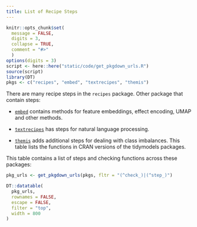 ```yaml
---
title: List of Recipe Steps
---
```


```r
knitr::opts_chunk$set(
  message = FALSE,
  digits = 3,
  collapse = TRUE,
  comment = "#>"
  )
options(digits = 3)
script <- here::here("static/code/get_pkgdown_urls.R")
source(script)
library(DT)
pkgs <- c("recipes", "embed", "textrecipes", "themis")
```

There are many recipe steps in the `recipes` package. Other package that contain steps:

 * [`embed`](https://github.com/tidymodels/embed) contains methods for feature embeddings, effect encoding, UMAP and other methods. 

 * [`textrecipes`](https://github.com/tidymodels/textrecipes) has steps for natural language processing. 
 
 * [`themis`](https://github.com/tidymodels/themis) adds additional steps for dealing with class imbalances. 
 This table lists the functions in CRAN versions of the tidymodels packages. 

This table contains a list of steps and checking functions across these packages: 

```r
pkg_urls <- get_pkgdown_urls(pkgs, fltr = "(^check_)|(^step_)")
```

```r
DT::datatable(
  pkg_urls,
  rownames = FALSE,
  escape = FALSE,
  filter = "top",
  width = 800
)
```
